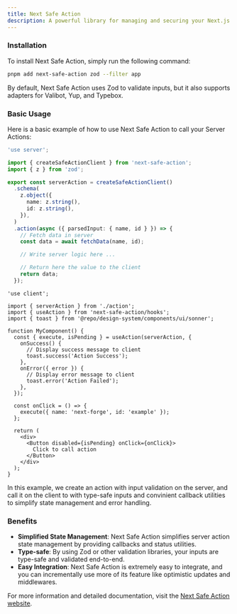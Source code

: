 ```yaml
---
title: Next Safe Action
description: A powerful library for managing and securing your Next.js Server Actions.
---
```


### Installation

To install Next Safe Action, simply run the following command:

```sh Terminal
pnpm add next-safe-action zod --filter app
```

By default, Next Safe Action uses Zod to validate inputs, but it also supports adapters for Valibot, Yup, and Typebox.

### Basic Usage

Here is a basic example of how to use Next Safe Action to call your Server Actions:

<CodeGroup>

```ts action.ts
'use server';

import { createSafeActionClient } from 'next-safe-action';
import { z } from 'zod';

export const serverAction = createSafeActionClient()
  .schema(
    z.object({
      name: z.string(),
      id: z.string(),
    }),
  )
  .action(async ({ parsedInput: { name, id } }) => {
    // Fetch data in server
    const data = await fetchData(name, id);

    // Write server logic here ...

    // Return here the value to the client
    return data;
  });
```

```tsx my-component.tsx
'use client';

import { serverAction } from './action';
import { useAction } from 'next-safe-action/hooks';
import { toast } from '@repo/design-system/components/ui/sonner';

function MyComponent() {
  const { execute, isPending } = useAction(serverAction, {
    onSuccess() {
      // Display success message to client
      toast.success('Action Success');
    },
    onError({ error }) {
      // Display error message to client
      toast.error('Action Failed');
    },
  });

  const onClick = () => {
    execute({ name: 'next-forge', id: 'example' });
  };

  return (
    <div>
      <Button disabled={isPending} onClick={onClick}>
        Click to call action
      </Button>
    </div>
  );
}
```

</CodeGroup>

In this example, we create an action with input validation on the server, and call it on the client to with type-safe inputs and convinient callback utilities to simplify state management and error handling.

### Benefits

- <Icon icon="check" iconType="solid" /> **Simplified State Management**: Next
  Safe Action simplifies server action state management by providing callbacks
  and status utilities.
- <Icon icon="check" iconType="solid" /> **Type-safe**: By using Zod or other
  validation libraries, your inputs are type-safe and validated end-to-end.
- <Icon icon="check" iconType="solid" /> **Easy Integration**: Next Safe Action
  is extremely easy to integrate, and you can incrementally use more of its
  feature like optimistic updates and middlewares.

For more information and detailed documentation, visit the [Next Safe Action website](https://next-safe-action.dev).
